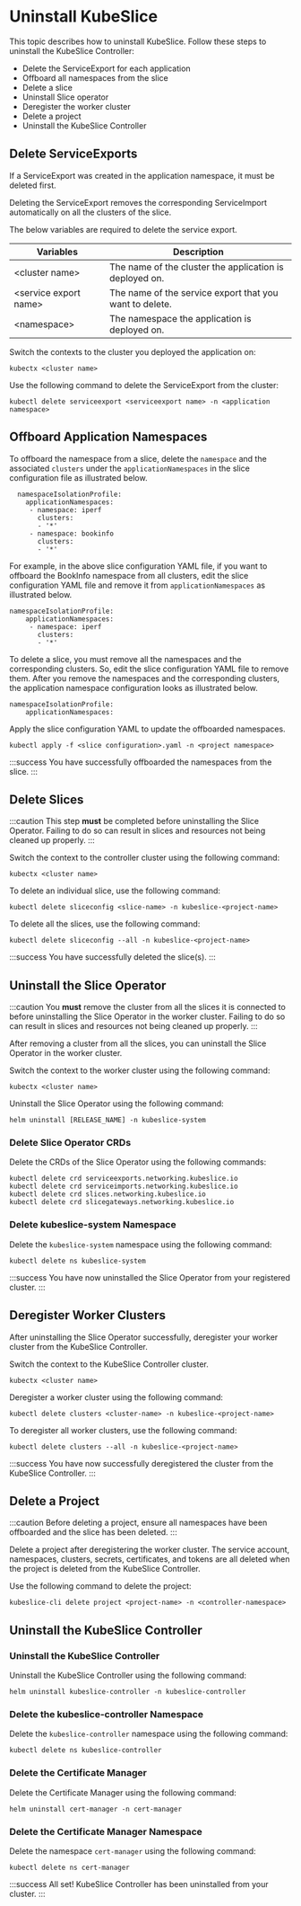 # Uninstall KubeSlice
This topic describes how to uninstall KubeSlice. Follow these steps to uninstall the KubeSlice Controller:

- Delete the ServiceExport for each application
- Offboard all namespaces from the slice
- Delete a slice
- Uninstall Slice operator
- Deregister the worker cluster
- Delete a project
- Uninstall the KubeSlice Controller

## Delete ServiceExports
If a ServiceExport was created in the application namespace, it must be deleted first.

Deleting the ServiceExport removes the corresponding ServiceImport automatically on all the clusters of the slice.

The below variables are required to delete the service export.

| Variables | Description |
|-------------------------|--------------------------------------------------------- 
| <cluster name\> | The name of the cluster the application is deployed on.
| <service export name\> | The name of the service export that you want to delete.
| <namespace\> | The namespace the application is deployed on.

Switch the contexts to the cluster you deployed the application on:

```
kubectx <cluster name>
```

Use the following command to delete the ServiceExport from the cluster:

``` 
kubectl delete serviceexport <serviceexport name> -n <application namespace>
```
## Offboard Application Namespaces
To offboard the namespace from a slice, delete the `namespace` and the associated 
`clusters` under the `applicationNamespaces` in the slice configuration file as 
illustrated below.

``` 
  namespaceIsolationProfile:
    applicationNamespaces:
     - namespace: iperf
       clusters:
       - '*'
     - namespace: bookinfo
       clusters:
       - '*'
```

For example, in the above slice configuration YAML file, if you want to offboard the 
BookInfo namespace from all clusters, edit the slice configuration YAML file and remove it 
from `applicationNamespaces` as illustrated below.

```
namespaceIsolationProfile:
    applicationNamespaces:
     - namespace: iperf
       clusters:
       - '*'
```

To delete a slice, you must remove all the namespaces and the corresponding clusters. So, 
edit the slice configuration YAML file to remove them. After you remove the namespaces 
and the corresponding clusters, the application namespace configuration looks as 
illustrated below.

``` 
namespaceIsolationProfile:
    applicationNamespaces:
```

Apply the slice configuration YAML to update the offboarded namespaces.

``` 
kubectl apply -f <slice configuration>.yaml -n <project namespace>
```

:::success
You have successfully offboarded the namespaces from the slice.
:::

## Delete Slices

:::caution
This step **must** be completed before uninstalling the Slice Operator. Failing to do so 
can result in slices and resources not being cleaned up properly.
:::

Switch the context to the controller cluster using the following command:

```
kubectx <cluster name>
```

To delete an individual slice, use the following command:

```
kubectl delete sliceconfig <slice-name> -n kubeslice-<project-name>
```

To delete all the slices, use the following command:

``` 
kubectl delete sliceconfig --all -n kubeslice-<project-name>
```

:::success
You have successfully deleted the slice(s).
:::

## Uninstall the Slice Operator
:::caution
You **must** remove the cluster from all the slices it is connected to before uninstalling the 
Slice Operator in the worker cluster. Failing to do so can result in slices and 
resources not being cleaned up properly.
:::

After removing a cluster from all the slices, you can uninstall the Slice Operator 
in the worker cluster.

Switch the context to the worker cluster using the following command:

``` 
kubectx <cluster name>
```

Uninstall the Slice Operator using the following command:

```
helm uninstall [RELEASE_NAME] -n kubeslice-system
```

### Delete Slice Operator CRDs
Delete the CRDs of the Slice Operator using the following commands:

``` 
kubectl delete crd serviceexports.networking.kubeslice.io
kubectl delete crd serviceimports.networking.kubeslice.io
kubectl delete crd slices.networking.kubeslice.io
kubectl delete crd slicegateways.networking.kubeslice.io
```
### Delete kubeslice-system Namespace
Delete the `kubeslice-system` namespace using the following command:

``` 
kubectl delete ns kubeslice-system
```
:::success
You have now uninstalled the Slice Operator from your registered cluster.
:::

## Deregister Worker Clusters
After uninstalling the Slice Operator successfully, deregister your worker cluster from 
the KubeSlice Controller.

Switch the context to the KubeSlice Controller cluster.

```
kubectx <cluster name>
```

Deregister a worker cluster using the following command:

``` 
kubectl delete clusters <cluster-name> -n kubeslice-<project-name>
```

To deregister all worker clusters, use the following command:

```
kubectl delete clusters --all -n kubeslice-<project-name>
```

:::success
You have now successfully deregistered the cluster from the KubeSlice Controller.
:::

## Delete a Project

:::caution
Before deleting a project, ensure all namespaces have been offboarded and the slice has been deleted.
:::

Delete a project after deregistering the worker cluster. The service account, namespaces, clusters, secrets, certificates, and tokens 
are all deleted when the project is deleted from the KubeSlice Controller.
   
Use the following command to delete the project:

```
kubeslice-cli delete project <project-name> -n <controller-namespace>
```

## Uninstall the KubeSlice Controller


### Uninstall the KubeSlice Controller

Uninstall the KubeSlice Controller using the following command:

``` 
helm uninstall kubeslice-controller -n kubeslice-controller
```
### Delete the kubeslice-controller Namespace

Delete the `kubeslice-controller` namespace using the following command:

```
kubectl delete ns kubeslice-controller
```
### Delete the Certificate Manager
Delete the Certificate Manager using the following command:

``` 
helm uninstall cert-manager -n cert-manager
```
### Delete the Certificate Manager Namespace

Delete the namespace `cert-manager` using the following command:

```
kubectl delete ns cert-manager
```

:::success
All set! KubeSlice Controller has been uninstalled from your cluster.
:::